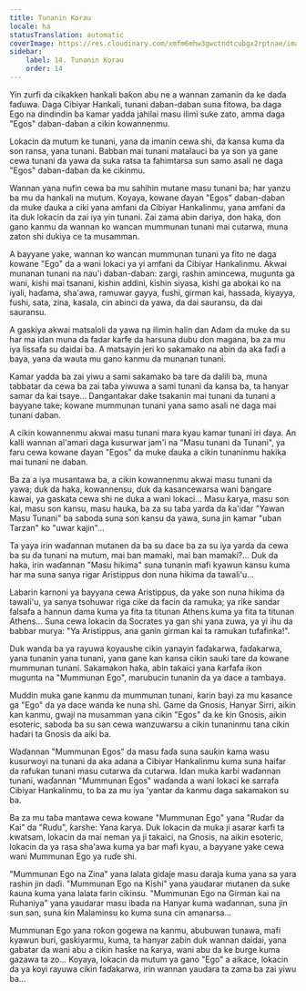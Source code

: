 ```yaml
---
title: Tunanin Korau
locale: ha
statusTranslation: automatic
coverImage: https://res.cloudinary.com/xmfm6mhw3gwctndtcubgx2rptnae/image/upload/v1740468922/small_cover_tratado_de_psicologia_revolucionaria_a4c0dca4e0.webp
sidebar:
    label: 14. Tunanin Korau
    order: 14
---
```

Yin zurfi da cikakken hankali baƙon abu ne a wannan zamanin da ke daɗa faɗuwa. Daga Cibiyar Hankali, tunani daban-daban suna fitowa, ba daga Ego na dindindin ba kamar yadda jahilai masu ilimi suke zato, amma daga "Egos" daban-daban a cikin kowannenmu.

Lokacin da mutum ke tunani, yana da imanin cewa shi, da kansa kuma da son ransa, yana tunani. Babban mai tunani matalauci ba ya son ya gane cewa tunani da yawa da suka ratsa ta fahimtarsa sun samo asali ne daga "Egos" daban-daban da ke cikinmu.

Wannan yana nufin cewa ba mu sahihin mutane masu tunani ba; har yanzu ba mu da hankali na mutum. Koyaya, kowane ɗayan "Egos" daban-daban da muke ɗauka a ciki yana amfani da Cibiyar Hankalinmu, yana amfani da ita duk lokacin da zai iya yin tunani. Zai zama abin dariya, don haka, don gano kanmu da wannan ko wancan mummunan tunani mai cutarwa, muna zaton shi dukiya ce ta musamman.

A bayyane yake, wannan ko wancan mummunan tunani ya fito ne daga kowane "Ego" da a wani lokaci ya yi amfani da Cibiyar Hankalinmu. Akwai munanan tunani na nau'i daban-daban: zargi, rashin amincewa, mugunta ga wani, kishi mai tsanani, kishin addini, kishin siyasa, kishi ga abokai ko na iyali, haɗama, sha'awa, ramuwar gayya, fushi, girman kai, hassada, ƙiyayya, fushi, sata, zina, kasala, cin abinci da yawa, da dai sauransu, da dai sauransu.

A gaskiya akwai matsaloli da yawa na ilimin halin dan Adam da muke da su har ma idan muna da fadar karfe da harsuna dubu don magana, ba za mu iya lissafa su daidai ba. A matsayin jeri ko sakamako na abin da aka faɗi a baya, yana da wauta mu gano kanmu da munanan tunani.

Kamar yadda ba zai yiwu a sami sakamako ba tare da dalili ba, muna tabbatar da cewa ba zai taɓa yiwuwa a sami tunani da kansa ba, ta hanyar samar da kai tsaye... Dangantakar dake tsakanin mai tunani da tunani a bayyane take; kowane mummunan tunani yana samo asali ne daga mai tunani daban.

A cikin kowannenmu akwai masu tunani mara kyau kamar tunani iri ɗaya. An kalli wannan al'amari daga kusurwar jam'i na "Masu tunani da Tunani", ya faru cewa kowane ɗayan "Egos" da muke ɗauka a cikin tunaninmu hakika mai tunani ne daban.

Ba za a iya musantawa ba, a cikin kowannenmu akwai masu tunani da yawa; duk da haka, kowannensu, duk da kasancewarsa wani ɓangare kawai, ya gaskata cewa shi ne duka a wani lokaci... Masu ƙarya, masu son kai, masu son kansu, masu hauka, ba za su taɓa yarda da ƙa'idar "Yawan Masu Tunani" ba saboda suna son kansu da yawa, suna jin kamar "uban Tarzan" ko "uwar kajin"...

Ta yaya irin waɗannan mutanen da ba su dace ba za su iya yarda da cewa ba su da tunani na mutum, mai ban mamaki, mai ban mamaki?... Duk da haka, irin waɗannan "Masu hikima" suna tunanin mafi kyawun kansu kuma har ma suna sanya rigar Aristippus don nuna hikima da tawali'u...

Labarin karnoni ya bayyana cewa Aristippus, da yake son nuna hikima da tawali'u, ya sanya tsohuwar riga cike da facin da ramuka; ya riƙe sandar falsafa a hannun dama kuma ya fita ta titunan Athens kuma ya fita ta titunan Athens... Suna cewa lokacin da Socrates ya gan shi yana zuwa, ya yi ihu da babbar murya: "Ya Aristippus, ana ganin girman kai ta ramukan tufafinka!".

Duk wanda ba ya rayuwa koyaushe cikin yanayin faɗakarwa, faɗakarwa, yana tunanin yana tunani, yana gane kan kansa cikin sauƙi tare da kowane mummunan tunani. Sakamakon haka, abin takaici yana ƙarfafa ikon mugunta na "Mummunan Ego", marubucin tunanin da ya dace a tambaya.

Muddin muka gane kanmu da mummunan tunani, ƙarin bayi za mu kasance ga "Ego" da ya dace wanda ke nuna shi. Game da Gnosis, Hanyar Sirri, aikin kan kanmu, gwaji na musamman yana cikin "Egos" da ke ƙin Gnosis, aikin esoteric, saboda ba su san cewa wanzuwarsu a cikin tunaninmu tana cikin haɗari ta Gnosis da aiki ba.

Waɗannan "Mummunan Egos" da masu faɗa suna sauƙin kama wasu kusurwoyi na tunani da aka adana a Cibiyar Hankalinmu kuma suna haifar da rafukan tunani masu cutarwa da cutarwa. Idan muka karɓi waɗannan tunani, waɗannan "Mummunan Egos" waɗanda a wani lokaci ke sarrafa Cibiyar Hankalinmu, to ba za mu iya 'yantar da kanmu daga sakamakon su ba.

Ba za mu taɓa mantawa cewa kowane "Mummunan Ego" yana "Ruɗar da Kai" da "Ruɗu", ƙarshe: Yana ƙarya. Duk lokacin da muka ji asarar ƙarfi ta kwatsam, lokacin da mai neman ya ji takaici, na Gnosis, na aikin esoteric, lokacin da ya rasa sha'awa kuma ya bar mafi kyau, a bayyane yake cewa wani Mummunan Ego ya ruɗe shi.

"Mummunan Ego na Zina" yana lalata gidaje masu daraja kuma yana sa yara rashin jin daɗi. "Mummunan Ego na Kishi" yana yaudarar mutanen da suke ƙauna kuma yana lalata farin cikinsu. "Mummunan Ego na Girman kai na Ruhaniya" yana yaudarar masu ibada na Hanyar kuma waɗannan, suna jin sun san, suna ƙin Malaminsu ko kuma suna cin amanarsa...

Mummunan Ego yana roƙon gogewa na kanmu, abubuwan tunawa, mafi kyawun buri, gaskiyarmu, kuma, ta hanyar zaɓin duk wannan daidai, yana gabatar da wani abu a cikin haske na ƙarya, wani abu da ke burge kuma gazawa ta zo... Koyaya, lokacin da mutum ya gano "Ego" a aikace, lokacin da ya koyi rayuwa cikin faɗakarwa, irin wannan yaudara ta zama ba zai yiwu ba...

